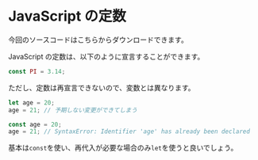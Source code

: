 
# JavaScript の定数

今回のソースコードは<GetCodeLink>こちら</GetCodeLink>からダウンロードできます。

JavaScript の定数は、以下のように宣言することができます。

```js
const PI = 3.14;
```

ただし、定数は再宣言できないので、変数とは異なります。

```js
let age = 20;
age = 21; // 予期しない変更ができてしまう

const age = 20;
age = 21; // SyntaxError: Identifier 'age' has already been declared
```

基本は`const`を使い、再代入が必要な場合のみ`let`を使うと良いでしょう。
